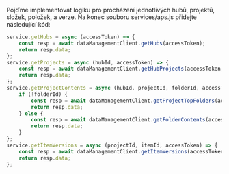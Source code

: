 Pojďme implementovat logiku pro procházení jednotlivých hubů, projektů, složek, položek,
a verze. Na konec souboru services/aps.js přidejte následující kód:

```js title="services/aps.js"
service.getHubs = async (accessToken) => {
    const resp = await dataManagementClient.getHubs(accessToken);
    return resp.data;
};
service.getProjects = async (hubId, accessToken) => {
    const resp = await dataManagementClient.getHubProjects(accessToken, hubId);
    return resp.data;
};
service.getProjectContents = async (hubId, projectId, folderId, accessToken) => {
    if (!folderId) {
        const resp = await dataManagementClient.getProjectTopFolders(accessToken, hubId, projectId);
        return resp.data;
    } else {
        const resp = await dataManagementClient.getFolderContents(accessToken, projectId, folderId);
        return resp.data;
    }
};
service.getItemVersions = async (projectId, itemId, accessToken) => {
    const resp = await dataManagementClient.getItemVersions(accessToken, projectId, itemId);
    return resp.data;
};
```
